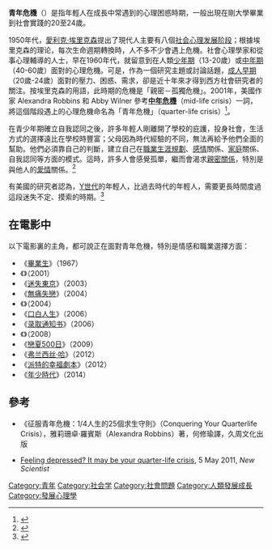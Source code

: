 {{human growth and development}}
'''青年危機'''（{{Lang-en|Quarter-life crisis}}）是指年輕人在成長中常遇到的心理困惑時期，一般出現在剛大學畢業到社會實踐的20至24歲。

1950年代，[[愛利克·埃里克森|愛利克·埃里克森]]提出了現代人主要有八個[[埃里克森社会心理发展阶段|社会心理发展阶段]]；根據埃里克森的理论，每次生命週期轉換時，人不多不少會遇上危機。社會心理學家和從事心理輔導的人士，早在1960年代，就留意到在人類[[青少年|少年期]]（13-20歲）或[[中年|中年期]]（40-60歲）面對的心理危機。可是，作為一個研究主題或討論話題，[[成人期|成人早期]]（20歲-24歲）面對的壓力、困惑、需求，卻是近十年來才得到西方社會研究者的關注。按埃里克森的用語，此時期的危機是「親密－孤獨危機」。2001年，美國作家 Alexandra Robbins 和 Abby Wilner 參考'''[[中年危機|中年危機]]'''（mid-life crisis）一詞，將這個階段遇上的心理危機命名為「青年危機」（quarter-life crisis）<ref> {{Cite book | author = Alexandra Robbins|coauthors= Abby Wilner| title = Quarterlife Crisis: ''The Unique Challenges of Life in Your Twenties''| url = https://archive.org/details/quarterlifecrisi00robb| location = [[紐約|New York]]| publisher = TarcherPerigee|orig-year= May 2001| ISBN = 978-1585421060| language = en-us}} </ref>。

在青少年期確立自我認同之後，許多年輕人剛離開了學校的庇護，投身社會，生活方式的選擇遠比在學校時豐富；父母因為時代經驗的不同，無法再給予他們全面的幫助。他們必須靠自己的判斷，建立自己在[[職業生涯規劃|職業生涯規劃]]、[[感情|感情]]關係、[[家庭|家庭]]關係、自我認同等方面的模式。這時，許多人會感覺孤單，繼而會渴求[[親密關係|親密關係]]，特別是與他人的[[愛情|愛情]]關係。<ref>{{cite book |last=Erikson|first=Erik Homburger|title = ''Identity: Youth and Crisis''|location=[[New_York|New York]]|publisher=Norton|edition = First Edition|orig-year = December 1968|isbn = 9780571086771|OCLC= 490091935|language = en}}</ref>

有美國的研究者認為，[[Y世代|Y世代]]的年輕人，比過去時代的年輕人，需要更長時間度過這段迷失不定、摸索的時期。<ref>{{cite book|last=Shaputis|first=Kathleen|title=The Crowded Nest Syndrome : Surviving the Return of Adult Children |url=https://archive.org/details/crowdednestsyndr00shap|location=Olympia|publisher=Clutter Fairy|year=2003|isbn=0972672702}}</ref>

==在電影中==
以下電影裏的主角，都可說正在面對青年危機，特別是情感和職業選擇方面：

*《[[毕业生_(电影)|畢業生]]》（1967）
*《{{le|幽灵世界|Ghost World (film)}}》（2001）
*《[[迷失東京|迷失東京]]》（2003）
*《[[無痛失戀|無痛失戀]]》（2004）
*《{{le|情歸紐澤西|Garden State (film)}}》（2004）
*《[[口白人生|口白人生]]》（2006）
*《[[录取通知书|录取通知书]]》（2006）
*《{{le|如何生活|How to Be}}》（2008）
*《[[戀夏500日|戀夏500日]]》（2009）
*《[[弗兰西丝·哈|弗兰西丝·哈]]》（2012）
*《[[派特的幸福劇本|派特的幸福劇本]]》（2012）
*《[[年少時代|年少時代]]》（2014）

==參考==
<references/>

* 《征服青年危機：1/4人生的25個求生守則》（Conquering Your Quarterlife Crisis），雅莉珊卓·羅賓斯（Alexandra Robbins）著，何修瑜譯，久周文化出版

* [http://www.newscientist.com/blogs/shortsharpscience/2011/05/feeling-depressed-maybe-youre.html Feeling depressed? It may be your quarter-life crisis], 5 May 2011, ''New Scientist''
{{Young_adult_development}}
[[Category:青年|Category:青年]]
[[Category:社会学|Category:社会学]]
[[Category:社會問題|Category:社會問題]]
[[Category:人類發展成長|Category:人類發展成長]]
[[Category:發展心理學|Category:發展心理學]]